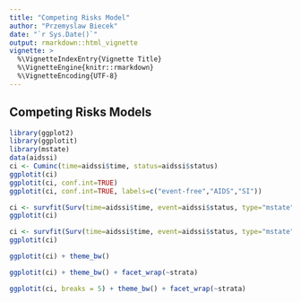 ```yaml
---
title: "Competing Risks Model"
author: "Przemyslaw Biecek"
date: "`r Sys.Date()`"
output: rmarkdown::html_vignette
vignette: >
  %\VignetteIndexEntry{Vignette Title}
  %\VignetteEngine{knitr::rmarkdown}
  %\VignetteEncoding{UTF-8}
---
```


## Competing Risks Models

```r
library(ggplot2)
library(ggplotit)
library(mstate)
data(aidssi)
ci <- Cuminc(time=aidssi$time, status=aidssi$status)
ggplotit(ci)
ggplotit(ci, conf.int=TRUE)
ggplotit(ci, conf.int=TRUE, labels=c("event-free","AIDS","SI"))

ci <- survfit(Surv(time=aidssi$time, event=aidssi$status, type="mstate")~1)
ggplotit(ci)

ci <- survfit(Surv(time=aidssi$time, event=aidssi$status, type="mstate")~aidssi$ccr5, conf.int=0.9)
ggplotit(ci)

ggplotit(ci) + theme_bw()

ggplotit(ci) + theme_bw() + facet_wrap(~strata)

ggplotit(ci, breaks = 5) + theme_bw() + facet_wrap(~strata)

```
